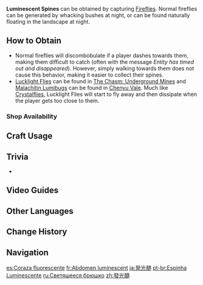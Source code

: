 {{Item Infobox
|id           = 100082
|image        = Item Luminescent Spine.png
|type         = Materials
|description  = The light-emitting part of a firefly. Used for courtship, and in medicine to help recover strength.
|source1      = Capturing [[Fireflies]]
}}
'''Luminescent Spines''' can be obtained by capturing [[Firefly|Fireflies]]. Normal fireflies can be generated by whacking bushes at night, or can be found naturally floating in the landscape at night.

==How to Obtain==
* Normal fireflies will discombobulate if a player dashes towards them, making them difficult to catch (often with the message ''Entity has timed out and disappeared''). However, simply walking towards them does not cause this behavior, making it easier to collect their spines.
* [[Lucklight Fly|Lucklight Flies]] can be found in [[The Chasm: Underground Mines]] and [[Malachitin Lumibug]]s can be found in [[Chenyu Vale]]. Much like [[Crystalflies]], Lucklight Flies will start to fly away and then dissipate when the player gets too close to them.

===Shop Availability===
{{Shop Availability}}

==Craft Usage==
{{Craft Usage}}

==Trivia==
* {{Mail Attachments by Category List}}

==Video Guides==
{{EVT
|video1   = https://youtu.be/aoh_yGIWJOE
|caption1 = Farm Guide
}}

==Other Languages==
{{Other Languages
|default_hidden = 1
|en      = Luminescent Spine
|zhs     = 发光髓
|zhs_rm  = Fāguāng Suǐ
|zht     = 發光髓
|zht_rm  = Fāguāng Suǐ
|ja      = 発光髄
|ja_rm   = Hakkouzui{{Assumed}}
|ko      = 반딧불 {{tt|정수|精髓}}
|es      = Coraza fluorescente
|fr      = Abdomen luminescent
|ru      = Светящееся брюшко
|th      = Luminiscent Spine
|th_rm   = 
|vi      = Tủy Phát Sáng
|de      = Leuchtmark
|de_tl   = Glow Marrow
|id      = Luminescent Spine
|pt      = Espinha Luminescente
|tr      = Ateşböceği Sırtı
|tr_tl   = Firefly Back
|it      = Addome luminescente
}}

==Change History==
{{Change History|1.0}}

==Navigation==
{{Material Navbox|type=Crafting Materials}}

[[es:Coraza fluorescente]]
[[fr:Abdomen luminescent]]
[[ja:発光髄]]
[[pt-br:Espinha Luminescente]]
[[ru:Светящееся брюшко]]
[[zh:發光髓]]
